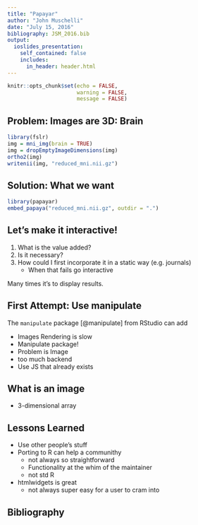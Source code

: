 ```yaml
---
title: "Papayar"
author: "John Muschelli"
date: "July 15, 2016"
bibliography: JSM_2016.bib
output:
  ioslides_presentation:
    self_contained: false
    includes:
      in_header: header.html
---
```


```r
knitr::opts_chunk$set(echo = FALSE, 
                      warning = FALSE, 
                      message = FALSE)
```

## Problem: Images are 3D: Brain

```r
library(fslr)
img = mni_img(brain = TRUE)
img = dropEmptyImageDimensions(img)
ortho2(img)
writenii(img, "reduced_mni.nii.gz")
```

## Solution: What we want

```r
library(papayar)
embed_papaya("reduced_mni.nii.gz", outdir = ".")
```

## Let's make it interactive!

1. What is the value added?
2. Is it necessary? 
3. How could I first incorporate it in a static way (e.g. journals)
    - When that fails go interactive
    
Many times it's to display results.


## First Attempt: Use manipulate

The `manipulate` package [@manipulate] from RStudio can add 

- Images Rendering is slow
- Manipulate package!
- Problem is Image
- too much backend
- Use JS that already exists
 

## What is an image

- 3-dimensional array

## Lessons Learned

- Use other people's stuff
- Porting to R can help a communithy
    - not always so straightforward
    - Functionality at the whim of the maintainer
    - not std R
- htmlwidgets is great
    - not always super easy for a user to cram into
    


## Bibliography
